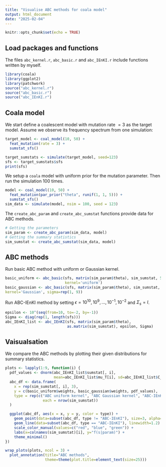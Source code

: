 ```yaml
---
title: "Visualise ABC methods for coala model"
output: html_document
date: "2025-02-04"
---
```


```r
knitr::opts_chunk$set(echo = TRUE)
```

## Load packages and functions

The files `abc_kernel.r`, `abc_basic.r` and `abc_IEnKI.r` include functions written by myself.

```r
library(coala)
library(ggplot2)
library(patchwork)
source("abc_kernel.r")
source("abc_basic.r")
source("abc_IEnKI.r")
```

## Coala model

We start define a coalescent model with mutation rate $= 3$ as the target model. Assume we observe its frequency spectrum from one simulation:

```r
target_model <- coal_model(10, 50) +
  feat_mutation(rate = 3) +
  sumstat_sfs()

target_sumstats <- simulate(target_model, seed=123)
sfs <- target_sumstats$sfs
print(sfs)
```

We setup a `coala` model with uniform prior for the mutation parameter. Then run the simulation 100 times.

```r
model <- coal_model(10, 50) +
  feat_mutation(par_prior("theta", runif(1, 1, 5))) +
  sumstat_sfs()
sim_data <- simulate(model, nsim = 100, seed = 123)
```

The `create_abc_param` and `create_abc_sumstat` functions provide data for ABC methods.

```r
# Getting the parameters
sim_param <- create_abc_param(sim_data, model)
# Getting the summary statistics
sim_sumstat <- create_abc_sumstat(sim_data, model)
```

## ABC methods

Run basic ABC method with uniform or Gaussian kernel.

```r
basic_uniform <- abc_basic(sfs, matrix(sim_param$theta), sim_sumstat, 50,
                           kernel='uniform')
basic_gaussian <- abc_basic(sfs, matrix(sim_param$theta), sim_sumstat, 50,
kernel='Gaussian', sigma=rep(1, 9))
```

Run ABC-IEnKI method by setting $\epsilon = {10^{10}, 10^{9}, \dots, 10^{-1}, 10^{-2}}$ and $\Sigma_s = I$.

```r
epsilon <- 10^(seq(from=10, to=-2, by=-1))
Sigma <- diag(rep(1, length(sfs)))
abc_IEnKI_list <- abc_IEnKI(sfs, matrix(sim_param$theta),
                            as.matrix(sim_sumstat), epsilon, Sigma)
```

## Vaisualsation

We compare the ABC methods by plotting their given distributions for summary statistics.

```r
plots <- lapply(1:9, function(i) {
  pdf_values <- dnorm(abc_IEnKI_list$sumstat[, i],
                      mean=abc_IEnKI_list$mu_T[i], sd=abc_IEnKI_list$C_T[i, i])
  abc_df <- data.frame(
    x = rep(sim_sumstat[, i], 3),
    y = c(basic_uniform$weights, basic_gaussian$weights, pdf_values),
    type = rep(c("ABC uniform kernel", "ABC Gaussian kernel", "ABC-IEnKI"),
                 each = nrow(sim_sumstat))
  )

  ggplot(abc_df, aes(x = x, y = y, color = type)) +
    geom_point(data=subset(abc_df, type != "ABC-IEnKI"), size=3, alpha=0.5) +
    geom_line(data=subset(abc_df, type == "ABC-IEnKI"), linewidth=1.2) +
    scale_color_manual(values=c("red", "blue", "green")) +
    labs(x=colnames(sim_sumstat)[i], y="f(s|param)") +
    theme_minimal()
})

wrap_plots(plots, ncol = 3) +
  plot_annotation(title="ABC methods",
                  theme=theme(plot.title=element_text(size=25)))
```
